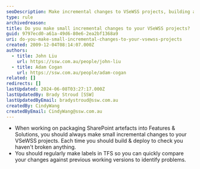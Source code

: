 ```yaml
---
seoDescription: Make incremental changes to VSeWSS projects, building and deploying each step to ensure stability.
type: rule
archivedreason:
title: Do you make small incremental changes to your VSeWSS projects?
guid: 9797ecd0-a61a-49d6-80e6-2ea2bf1368a9
uri: do-you-make-small-incremental-changes-to-your-vsewss-projects
created: 2009-12-04T08:14:07.000Z
authors:
  - title: John Liu
    url: https://ssw.com.au/people/john-liu
  - title: Adam Cogan
    url: https://ssw.com.au/people/adam-cogan
related: []
redirects: []
lastUpdated: 2024-06-08T03:27:17.000Z
lastUpdatedBy: Brady Stroud [SSW]
lastUpdatedByEmail: bradystroud@ssw.com.au
createdBy: CindyWang
createdByEmail: CindyWang@ssw.com.au
---
```


- When working on packaging SharePoint artefacts into Features & Solutions, you should always make small incremental changes to your VSeWSS projects. Each time you should build & deploy to check you haven't broken anything.
- You should regularly make labels in TFS so you can quickly compare your changes against previous working versions to identify problems.
